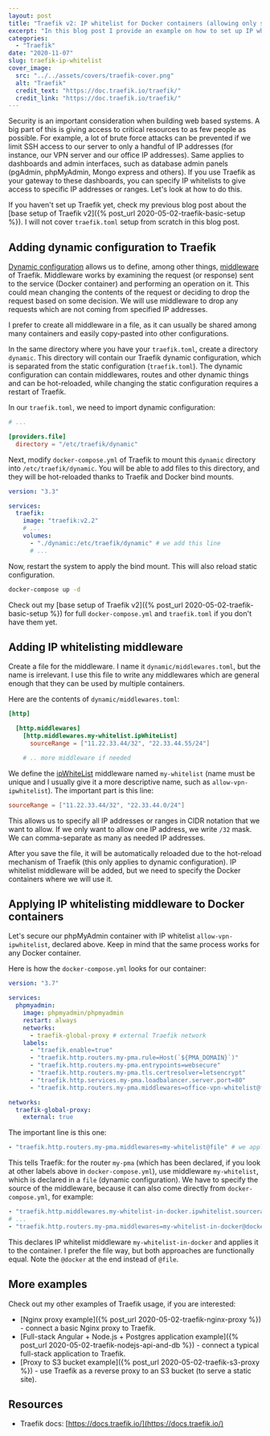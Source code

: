 ```yaml
---
layout: post
title: "Traefik v2: IP whitelist for Docker containers (allowing only specified IP addresses)"
excerpt: "In this blog post I provide an example on how to set up IP whitelist for Docker containers, such as database interfaces and private monitoring dashboards using Traefik v2."
categories:
  - "Traefik"
date: "2020-11-07"
slug: traefik-ip-whitelist
cover_image:
  src: "../../assets/covers/traefik-cover.png"
  alt: "Traefik"
  credit_text: "https://doc.traefik.io/traefik/"
  credit_link: "https://doc.traefik.io/traefik/"
---
```


Security is an important consideration when building web based systems. A big part of this is giving access to critical resources to as few people as possible. For example, a lot of brute force attacks can be prevented if we limit SSH access to our server to only a handful of IP addresses (for instance, our VPN server and our office IP addresses). Same applies to dashboards and admin interfaces, such as database admin panels (pgAdmin, phpMyAdmin, Mongo express and others). If you use Traefik as your gateway to these dashboards, you can specify IP whitelists to give access to specific IP addresses or ranges. Let's look at how to do this.

If you haven't set up Traefik yet, check my previous blog post about the [base setup of Traefik v2]({% post_url 2020-05-02-traefik-basic-setup %}). I will not cover `traefik.toml` setup from scratch in this blog post.

## Adding dynamic configuration to Traefik

[Dynamic configuration](https://doc.traefik.io/traefik/getting-started/configuration-overview/#the-dynamic-configuration) allows us to define, among other things, [middleware](https://docs.traefik.io/middlewares/overview/) of Traefik. Middleware works by examining the request (or response) sent to the service (Docker container) and performing an operation on it. This could mean changing the contents of the request or deciding to drop the request based on some decision. We will use middleware to drop any requests which are not coming from specified IP addresses.

I prefer to create all middleware in a file, as it can usually be shared among many containers and easily copy-pasted into other configurations.

In the same directory where you have your `traefik.toml`, create a directory `dynamic`. This directory will contain our Traefik dynamic configuration, which is separated from the static configuration (`traefik.toml`). The dynamic configuration can contain middlewares, routes and other dynamic things and can be hot-reloaded, while changing the static configuration requires a restart of Traefik.

In our `traefik.toml`, we need to import dynamic configuration:

```toml
# ...

[providers.file]
  directory = "/etc/traefik/dynamic"
```

Next, modify `docker-compose.yml` of Traefik to mount this `dynamic` directory into `/etc/traefik/dynamic`. You will be able to add files to this directory, and they will be hot-reloaded thanks to Traefik and Docker bind mounts.

```yaml
version: "3.3"

services:
  traefik:
    image: "traefik:v2.2"
    # ...
    volumes:
      - "./dynamic:/etc/traefik/dynamic" # we add this line
      # ...
```

Now, restart the system to apply the bind mount. This will also reload static configuration.

```bash
docker-compose up -d
```

Check out my [base setup of Traefik v2]({% post_url 2020-05-02-traefik-basic-setup %}) for full `docker-compose.yml` and `traefik.toml` if you don't have them yet.

<p></p>

## Adding IP whitelisting middleware

Create a file for the middleware. I name it `dynamic/middlewares.toml`, but the name is irrelevant. I use this file to write any middlewares which are general enough that they can be used by multiple containers.

Here are the contents of `dynamic/middlewares.toml`:

```toml
[http]

  [http.middlewares]
    [http.middlewares.my-whitelist.ipWhiteList]
      sourceRange = ["11.22.33.44/32", "22.33.44.55/24"]

    # .. more middleware if needed
```

We define the [ipWhiteList](https://doc.traefik.io/traefik/middlewares/ipwhitelist/) middleware named `my-whitelist` (name must be unique and I usually give it a more descriptive name, such as `allow-vpn-ipwhitelist`). The important part is this line:

```toml
sourceRange = ["11.22.33.44/32", "22.33.44.0/24"]
```

This allows us to specify all IP addresses or ranges in CIDR notation that we want to allow. If we only want to allow one IP address, we write `/32` mask. We can comma-separate as many as needed IP addresses.

After you save the file, it will be automatically reloaded due to the hot-reload mechanism of Traefik (this only applies to dynamic configuration). IP whitelist middleware will be added, but we need to specify the Docker containers where we will use it.

## Applying IP whitelisting middleware to Docker containers

Let's secure our phpMyAdmin container with IP whitelist `allow-vpn-ipwhitelist`, declared above. Keep in mind that the same process works for any Docker container.

Here is how the `docker-compose.yml` looks for our container:

```yaml
version: "3.7"

services:
  phpmyadmin:
    image: phpmyadmin/phpmyadmin
    restart: always
    networks:
      - traefik-global-proxy # external Traefik network
    labels:
      - "traefik.enable=true"
      - "traefik.http.routers.my-pma.rule=Host(`${PMA_DOMAIN}`)"
      - "traefik.http.routers.my-pma.entrypoints=websecure"
      - "traefik.http.routers.my-pma.tls.certresolver=letsencrypt"
      - "traefik.http.services.my-pma.loadbalancer.server.port=80"
      - "traefik.http.routers.my-pma.middlewares=office-vpn-whitelist@file" # we apply our middleware

networks:
  traefik-global-proxy:
    external: true
```

The important line is this one:

```yaml
- "traefik.http.routers.my-pma.middlewares=my-whitelist@file" # we apply our middleware
```

This tells Traefik: for the router `my-pma` (which has been declared, if you look at other labels above in `docker-compose.yml`), use middleware `my-whitelist`, which is declared in a `file` (dynamic configuration). We have to specify the source of the middleware, because it can also come directly from `docker-compose.yml`, for example:

```yaml
- "traefik.http.middlewares.my-whitelist-in-docker.ipwhitelist.sourcerange=11.22.33.44/32, 22.33.44.0/24" # we declare our middleware
# ...
- "traefik.http.routers.my-pma.middlewares=my-whitelist-in-docker@docker" # we apply our middleware
```

This declares IP whitelist middleware `my-whitelist-in-docker` and applies it to the container. I prefer the file way, but both approaches are functionally equal. Note the `@docker` at the end instead of `@file`.

## More examples

Check out my other examples of Traefik usage, if you are interested:

- [Nginx proxy example]({% post_url 2020-05-02-traefik-nginx-proxy %}) - connect a basic Nginx proxy to Traefik.
- [Full-stack Angular + Node.js + Postgres application example]({% post_url 2020-05-02-traefik-nodejs-api-and-db %}) - connect a typical full-stack application to Traefik.
- [Proxy to S3 bucket example]({% post_url 2020-05-02-traefik-s3-proxy %}) - use Traefik as a reverse proxy to an S3 bucket (to serve a static site).

<p></p>

## Resources

- Traefik docs: [https://docs.traefik.io/](https://docs.traefik.io/)
